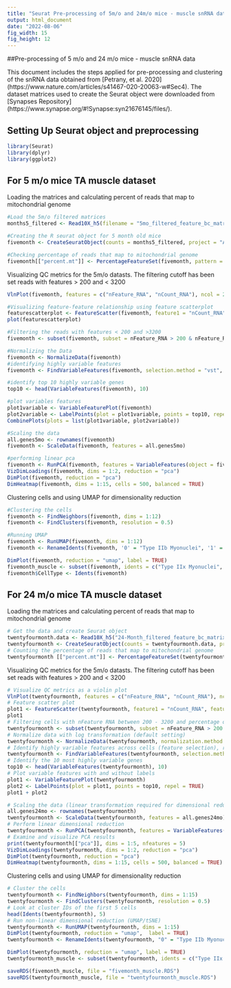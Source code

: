 ```yaml
---
title: "Seurat Pre-processing of 5m/o and 24m/o mice - muscle snRNA data"
output: html_document
date: "2022-08-06"
fig_width: 15 
fig_height: 12 
---
```


##Pre-processing of 5 m/o and 24 m/o mice - muscle snRNA data

This document includes the steps applied for pre-processing and clustering of the snRNA data obtained from [Petrany, et al. 2020] (https://www.nature.com/articles/s41467-020-20063-w#Sec4). The dataset matrices used to create the Seurat object were downloaded from [Synapses Repository] (https://www.synapse.org/#!Synapse:syn21676145/files/). 


## Setting Up Seurat object and preprocessing

```r
library(Seurat)
library(dplyr)
library(ggplot2)
```

## For 5 m/o mice TA muscle dataset

Loading the matrices and calculating percent of reads that map to mitochondrial genome
```r
#Load the 5m/o filtered matrices 
months5_filtered <- Read10X_h5(filename = "5mo_filtered_feature_bc_matrix.h5", use.names = TRUE)

#Creating the R seurat object for 5 month old mice
fivemonth <- CreateSeuratObject(counts = months5_filtered, project = "A", min.cells = 3, min.features = 200)

#Checking percentage of reads that map to mitochondrial genome
fivemonth[["percent.mt"]] <- PercentageFeatureSet(fivemonth, pattern = "^MT-")
```

Visualizing QC metrics for the 5m/o datasts. The filtering cutoff has been set reads with features > 200 and < 3200 
```r
VlnPlot(fivemonth, features = c("nFeature_RNA", "nCount_RNA"), ncol = 2)

#Visualizing feature-feature relationship using feature scatterplot
featurescatterplot <- FeatureScatter(fivemonth, feature1 = "nCount_RNA", feature2 = "nFeature_RNA")
plot(featurescatterplot)

#Filtering the reads with features < 200 and >3200
fivemonth <- subset(fivemonth, subset = nFeature_RNA > 200 & nFeature_RNA < 3200)

#Normalizing the Data 
fivemonth <- NormalizeData(fivemonth)
#identifying highly variable features
fivemonth <- FindVariableFeatures(fivemonth, selection.method = "vst", nfeatures = 2000)
```


```r
#identify top 10 highly variable genes
top10 <- head(VariableFeatures(fivemonth), 10) 

#plot variables features 
plot1variable <- VariableFeaturePlot(fivemonth)
plot2variable <- LabelPoints(plot = plot1variable, points = top10, repel = TRUE)
CombinePlots(plots = list(plot1variable, plot2variable))
```

```r
#Scaling the data
all.genes5mo <- rownames(fivemonth)
fivemonth <- ScaleData(fivemonth, features = all.genes5mo)

#performing linear pca
fivemonth <- RunPCA(fivemonth, features = VariableFeatures(object = fivemonth))
VizDimLoadings(fivemonth, dims = 1:2, reduction = "pca")
DimPlot(fivemonth, reduction = "pca")
DimHeatmap(fivemonth, dims = 1:15, cells = 500, balanced = TRUE)
```

Clustering cells and using UMAP for dimensionality reduction 
```r

#Clustering the cells
fivemonth <- FindNeighbors(fivemonth, dims = 1:12)
fivemonth <- FindClusters(fivemonth, resolution = 0.5)

#Running UMAP
fivemonth <- RunUMAP(fivemonth, dims = 1:12)
fivemonth <- RenameIdents(fivemonth, '0' = "Type IIb Myonuclei", '1' = "Type IIx Myonuclei", '2' = "Type IIb Myonuclei", '3' = "Type IIx Myonuclei", '4' = "FAPs", '5' = "Endothelial Cells", '6' = "Myotendinous Junction", '7' = "Smooth Muscle", '8' = "Satellite Cells", '9' = "Immune Cells", '10' = "Smooth Muscle", '11' = "Neuromuscular Junction", '12' = "Subcutaneous Fat")

DimPlot(fivemonth, reduction = "umap", label = TRUE)
fivemonth_muscle <- subset(fivemonth, idents = c("Type IIx Myonuclei", "Type IIb Myonuclei", "Satellite Cells", "Neuromuscular Junction", "Myotendinous Junction"))
fivemonth$CellType <- Idents(fivemonth)
```


## For 24 m/o mice TA muscle dataset

Loading the matrices and calculating percent of reads that map to mitochondrial genome
```r
# Get the data and create Seurat object
twentyfourmonth.data <- Read10X_h5("24-Month_filtered_feature_bc_matrix.h5", use.names = T)
twentyfourmonth <- CreateSeuratObject(counts = twentyfourmonth.data, project = "24-month", min.cells = 3, min.features = 200)
# Counting the percentage of reads that map to mitochondrial genome
twentyfourmonth [["percent.mt"]] <- PercentageFeatureSet(twentyfourmonth, pattern = "^MT-")
```

Visualizing QC metrics for the 5m/o datasts. The filtering cutoff has been set reads with features > 200 and < 3200 
```r
# Visualize QC metrics as a violin plot
VlnPlot(twentyfourmonth, features = c("nFeature_RNA", "nCount_RNA"), ncol = 3)
# Feature scatter plot
plot1 <- FeatureScatter(twentyfourmonth, feature1 = "nCount_RNA", feature2 = "nFeature_RNA")
plot1
# Filtering cells with nFeature RNA between 200 - 3200 and percentage of mitochondrial RNA < 5
twentyfourmonth <- subset(twentyfourmonth, subset = nFeature_RNA > 200 & nFeature_RNA < 3200 & percent.mt < 5)
# Normalize data with log transformation (default setting)
twentyfourmonth <- NormalizeData(twentyfourmonth, normalization.method = "LogNormalize", scale.factor = 10000)
# Identify highly variable features across cells (feature selection), return 2,000 features per dataset
twentyfourmonth <- FindVariableFeatures(twentyfourmonth, selection.method = "vst", nfeatures = 2000)
# Identify the 10 most highly variable genes
top10 <- head(VariableFeatures(twentyfourmonth), 10)
# Plot variable features with and without labels
plot1 <- VariableFeaturePlot(twentyfourmonth)
plot2 <- LabelPoints(plot = plot1, points = top10, repel = TRUE)
plot1 + plot2
```


```r
# Scaling the data (linear transformation required for dimensional reduction techniques like PCA)
all.genes24mo <- rownames(twentyfourmonth)
twentyfourmonth <- ScaleData(twentyfourmonth, features = all.genes24mo)
# Perform linear dimensional reduction
twentyfourmonth <- RunPCA(twentyfourmonth, features = VariableFeatures(object = twentyfourmonth))
# Examine and visualize PCA results
print(twentyfourmonth[["pca"]], dims = 1:5, nfeatures = 5)
VizDimLoadings(twentyfourmonth, dims = 1:2, reduction = "pca")
DimPlot(twentyfourmonth, reduction = "pca")
DimHeatmap(twentyfourmonth, dims = 1:15, cells = 500, balanced = TRUE)
```

Clustering cells and using UMAP for dimensionality reduction 
```r
# Cluster the cells
twentyfourmonth <- FindNeighbors(twentyfourmonth, dims = 1:15)
twentyfourmonth <- FindClusters(twentyfourmonth, resolution = 0.5)
# Look at cluster IDs of the first 5 cells
head(Idents(twentyfourmonth), 5)
# Run non-linear dimensional reduction (UMAP/tSNE)
twentyfourmonth <- RunUMAP(twentyfourmonth, dims = 1:15)
DimPlot(twentyfourmonth, reduction = "umap",  label = TRUE)
twentyfourmonth <- RenameIdents(twentyfourmonth, "0" = "Type IIb Myonuclei", "1" = "Type IIx Myonuclei", "2" = "Type IIb Myonuclei #2", "3" = "Type IIx Myonuclei #2", "4" = "FAPs", "5" = "Smooth Muscle", "6" = "Endothelial Cells", "7" = "Myotendinous Junction", "8" = "Satellite Cells", "9" = "Immune Cells", "10" = "Smooth Muscle #2", "11" = "Endothelial Cells #2", "12" = "Neuromuscular Junction", "13" = "Schwann Cells", "14" = "Adipocytes")

DimPlot(twentyfourmonth, reduction = "umap", label = TRUE)
twentyfourmonth_muscle <- subset(twentyfourmonth, idents = c("Type IIx Myonuclei", "Type IIb Myonuclei", "Satellite Cells", "Neuromuscular Junction", "Myotendinous Junction", "Type IIb Myonuclei #2", "Type IIx Myonuclei #2"))

saveRDS(fivemonth_muscle, file = "fivemonth_muscle.RDS")
saveRDS(twentyfourmonth_muscle, file = "twentyfourmonth_muscle.RDS")
```
